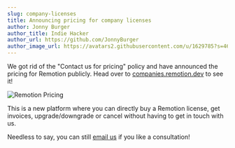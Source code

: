 ```yaml
---
slug: company-licenses
title: Announcing pricing for company licenses
author: Jonny Burger
author_title: Indie Hacker
author_url: https://github.com/JonnyBurger
author_image_url: https://avatars2.githubusercontent.com/u/1629785?s=460&u=12eb94da6070d00fc924761ce06e3a428d01b7e9&v=4
---
```


We got rid of the "Contact us for pricing" policy and have announced the pricing for Remotion publicly. Head over to [companies.remotion.dev](https://companies.remotion.dev) to see it!

![Remotion Pricing](/img/pricing.png)

This is a new platform where you can directly buy a Remotion license, get invoices, upgrade/downgrade or cancel without having to get in touch with us.

Needless to say, you can still [email us](mailto:hi@remotion.dev) if you like a consultation!
